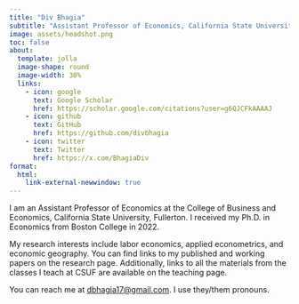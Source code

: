 ```yaml
---
title: "Div Bhagia"
subtitle: "Assistant Professor of Economics, California State University, Fullerton"
image: assets/headshot.png 
toc: false 
about: 
  template: jolla 
  image-shape: round
  image-width: 30%
  links:
    - icon: google
      text: Google Scholar
      href: https://scholar.google.com/citations?user=g6QJCFkAAAAJ
    - icon: github
      text: GitHub
      href: https://github.com/divbhagia
    - icon: twitter
      text: Twitter
      href: https://x.com/BhagiaDiv
format:
  html:
    link-external-newwindow: true
---
```


I am an Assistant Professor of Economics at the College of Business and Economics, California State University, Fullerton. I received my Ph.D. in Economics from Boston College in 2022.

My research interests include labor economics, applied econometrics, and economic geography. You can find links to my published and working papers on the research page. Additionally, links to all the materials from the classes I teach at CSUF are available on the teaching page.

You can reach me at [dbhagia17@gmail.com](mailto:dbhagia17@gmail.com). I use they/them pronouns.
